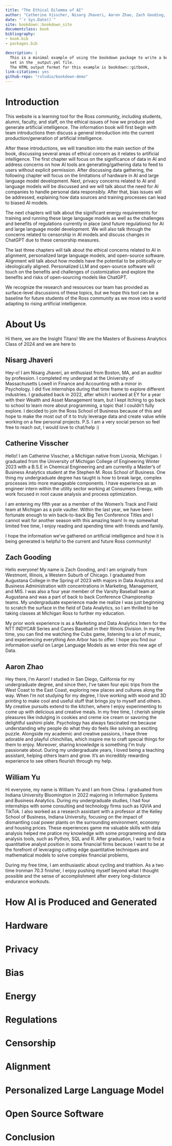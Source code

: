 ```yaml
--- 
title: "The Ethical Dilemma of AI"
author: "Catherine Visscher, Nisarg Jhaveri, Aaron Zhao, Zach Gooding, William Yu"
date: "`r Sys.Date()`"
site: bookdown::bookdown_site
documentclass: book
bibliography:
- book.bib
- packages.bib

description: |
  This is a minimal example of using the bookdown package to write a book.
  set in the _output.yml file.
  The HTML output format for this example is bookdown::gitbook,
link-citations: yes
github-repo: "rstudio/bookdown-demo"
---
```


# Introduction 

This website is a learning tool for the Ross community, including students, alumni, faculty, and staff, on the ethical issues of how we produce and generate artificial intelligence. The information book will first begin with team introductions then discuss a general introduction into the current production/generation of artificial intelligence.

After these introductions, we will transition into the main section of the book, discussing several areas of ethical concern as it relates to artificial intelligence. The first chapter will focus on the significance of data in AI and address concerns on how AI tools are generating/gathering data to feed to users without explicit permission. After discussing data gathering, the following chapter will focus on the limitations of hardware in AI and large language model development. Next, privacy concerns related to AI and language models will be discussed and we will talk about the need for AI companies to handle personal data responsibly. After that, bias issues will be addressed, explaining how data sources and training processes can lead to biased AI models.

The next chapters will talk about the significant energy requirements for training and running these large language models as well as the challenges and benefits of regulations currently in place (and future regulations) for AI and large language model development. We will also talk through the concerns related to censorship in AI models and discuss changes in ChatGPT due to these censorship measures. 

The last three chapters will talk about the ethical concerns related to AI in alignment, personalized large language models, and open-source software. Alignment will talk about how models have the potential to be politically or ideologically aligned. Personalized LLM and open-source software will touch on the benefits and challenges of customization and explore the benefits and risks of open-sourcing models like ChatGPT. 

We recognize the research and resources our team has provided as surface-level discussions of these topics, but we hope this tool can be a baseline for future students of the Ross community as we move into a world adapting to rising artificial intelligence.







<!--chapter:end:index.rmd-->

# About Us
Hi there, we are the Insight Titans! We are the Masters of Business Analytics Class of 2024 and we are here to <insert more text here>

## Nisarg Jhaveri

Hey-o! I am Nisarg Jhaveri, an enthusiast from Boston, MA, and an auditor by profession. I completed my undergrad at the University of Massachusetts Lowell in Finance and Accounting with a minor in Psychology. I did five internships during that time frame to explore different industries. I graduated back in 2022, after which I worked at EY for a year with their Wealth and Asset Management team, but I kept itching to go back to school to learn more about programming, a topic that I couldn’t fully explore. 
I decided to join the Ross School of Business because of this and hope to make the most out of it to truly leverage data and create value while working on a few personal projects. 
P.S. I am a very social person so feel free to reach out, I would love to chat/help :)

## Catherine Visscher
Hello! I am Catherine Visscher, a Michigan native from Livonia, Michigan. I graduated from the University of Michigan College of Engineering Winter 2023 with a B.S.E in Chemical Engineering and am currently a Master’s of Business Analytics student at the Stephen M. Ross School of Business. One thing my undergraduate degree has taught is how to break large, complex processes into more manageable components. I have experience as an engineer intern within the utility sector working at Consumers Energy, with work focused in root cause analysis and process optimization.

I am entering my fifth year as a member of the Women’s Track and Field team at Michigan as a pole vaulter. Within the last year, we have been fortunate enough to win back-to-back Big Ten Conference Titles and I cannot wait for another season with this amazing team! In my somewhat limited free time, I enjoy reading and spending time with friends and family. 

I hope the information we’ve gathered on artificial intelligence and how it is being generated is helpful to the current and future Ross community!

## Zach Gooding
Hello everyone! My name is Zach Gooding, and I am originally from Westmont, Illinois, a Western Suburb of Chicago. I graduated from Augustana College in the Spring of 2023 with majors in Data Analytics and Business Administration with concentrations in Marketing, Management, and MIS. I was also a four year member of the Varsity Baseball team at Augustana and was a part of back to back Conference Championship teams. My undergraduate experience made me realize I was just beginning to scratch the surface in the field of Data Analytics, so I am thrilled to be taking classes at Michigan Ross to further my education.

My prior work experience is as a Marketing and Data Analytics Intern for the NTT INDYCAR Series and Canes Baseball in their Illinois Division. In my free time, you can find me watching the Cubs game, listening to a lot of music, and experiencing everything Ann Arbor has to offer. I hope you find our information useful on Large Language Models as we enter this new age of Data.  


## Aaron Zhao
Hey there, I'm Aaron! I studied in San Diego, California for my undergraduate degree, and since then, I've taken four epic trips from the West Coast to the East Coast, exploring new places and cultures along the way.
When I'm not studying for my degree, I love working with wood and 3D printing to make cool and useful stuff that brings joy to myself and others. My creative pursuits extend to the kitchen, where I enjoy experimenting to come up with delicious and creative meals. In my free time, I cherish simple pleasures like indulging in cookies and creme ice cream or savoring the delightful sashimi plate.
Psychology has always fascinated me because understanding why people do what they do feels like solving an exciting puzzle.
Alongside my academic and creative passions, I have three adorable and playful chinchillas, which inspire me to craft special things for them to enjoy.
Moreover, sharing knowledge is something I'm truly passionate about. During my undergraduate years, I loved being a teaching assistant, helping others learn and grow. It's an incredibly rewarding experience to see others flourish through my help.



## William Yu
Hi everyone, my name is William Yu and I am from China. I graduated from Indiana University Bloomington in 2022 majoring in Information Systems and Business Analytics. During my undergraduate studies, I had four internships with some consulting and technology firms such as IQVIA and TikTok. I also worked as a research assistant with a professor at the Kelley School of Business, Indiana University, focusing on the impact of dismantling coal power plants on the surrounding environment, economy and housing prices. These experiences game me valuable skills with data analysis helped me pratice my knowledge with some programming and data analysis tools, such as Python, SQL and R. After graduation, I want to find a quantitative analyst position in some financial firms because I want to be at the forefront of leveraging cutting edge quantitative techniques and mathematical models to solve complex financial problems,

During my free time, I am enthusiastic about cycling and triathlon. As a two time Ironman 70.3 finisher, I enjoy pushing myself beyond what I thought possible and the sense of accomplishment after every long-distance endurance workouts.



<!--chapter:end:02-about-us.Rmd-->

# How AI is Produced and Generated





<!--chapter:end:03-How-AI-is-Produced-and-Generated.Rmd-->

# Hardware





<!--chapter:end:05-Hardware.Rmd-->

# Privacy





<!--chapter:end:06-Privacy.Rmd-->

# Bias





<!--chapter:end:07-Bias.Rmd-->

# Energy





<!--chapter:end:08-Energy.Rmd-->

# Regulations





<!--chapter:end:09-Regulations.Rmd-->

# Censorship





<!--chapter:end:10-Censorship.Rmd-->

# Alignment





<!--chapter:end:11-Alignment.Rmd-->

# Personalized Large Language Model





<!--chapter:end:12-Personalized-Large-Language-Models.Rmd-->

# Open Source Software





<!--chapter:end:13-Open-Source-Software.Rmd-->

# Conclusion





<!--chapter:end:14-Conclusion.Rmd-->

